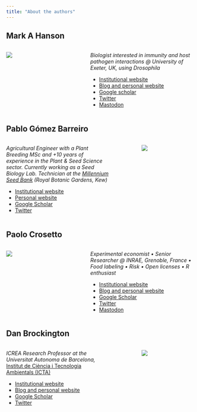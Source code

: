 ```yaml
---
title: "About the authors"
---
```


## Mark A Hanson

::: columns
::: {.column width="30%"}
![](images/Mark.jpg){fig-align="center"}
:::

::: {.column width="10%"}
<!-- empty column to create gap -->
:::

::: {.column width="60%"}
*Biologist interested in immunity and host pathogen interactions \@ University of Exeter, UK, using Drosophila*

-   [Institutional website](https://ecologyconservation.exeter.ac.uk/staff/profile/index.php?web_id=mark_hanson)
-   [Blog and personal website](https://mahansonresearch.weebly.com)
-   [Google scholar](https://scholar.google.ca/citations?user=lfL-37cAAAAJ&hl=en)
-   [Twitter](https://x.com/HansonM90?s=20)
-   [Mastodon](https://fediscience.org/@MarkHanson)
:::
:::

## Pablo Gómez Barreiro

::: columns
::: {.column width="60%"}
*Agricultural Engineer with a Plant Breeding MSc and +10 years of experience in the Plant & Seed Science sector. Currently working as a Seed Biology Lab. Technician at the [Millennium Seed Bank](https://www.kew.org/wakehurst/whats-at-wakehurst/millennium-seed-bank) (Royal Botanic Gardens, Kew)*

-   [Institutional website](https://www.kew.org/science/our-science/people/pablo-gomez-barreiro)
-   [Personal website](https://pagomba.netlify.app)
-   [Google Scholar](https://scholar.google.com/citations?user=CeSB2tQAAAAJ&hl=es)
-   [Twitter](https://x.com/pagomba?s=20)
:::

::: {.column width="10%"}
<!-- empty column to create gap -->
:::

::: {.column width="30%"}
![](images/Pablo.jpg){fig-align="center"}
:::
:::

## Paolo Crosetto

::: columns
::: {.column width="30%"}
![](images/Paolo.jpg){fig-align="center"}
:::

::: {.column width="10%"}
<!-- empty column to create gap -->
:::

::: {.column width="60%"}
*Experimental economist • Senior Researcher \@ INRAE, Grenoble, France • Food labeling • Risk • Open licenses • R enthusiast*

-   [Institutional website](https://gael.univ-grenoble-alpes.fr/membres/paolo-crosetto)
-   [Blog and personal website](https://paolocrosetto.wordpress.com)
-   [Google Scholar](https://scholar.google.com/citations?user=whPRYPAAAAAJ&hl=en)
-   [Twitter](https://twitter.com/PaoloCrosetto)
-   [Mastodon](https://fediscience.org/@paolocrosetto@econtwitter.net)
:::
:::

## Dan Brockington

::: columns
::: {.column width="60%"}
*ICREA Research Professor at the Universitat Autonoma de Barcelona,* [Institut de Ciència i Tecnologia Ambientals (ICTA)](https://www.uab.cat/icta/)

-   [Institutional website](https://portalrecerca.uab.cat/en/persons/daniel-brockington)
-   [Blog and personal website](https://danbrockington.com)
-   [Google Scholar](https://scholar.google.co.uk/citations?user=tf22B7IAAAAJ&hl=en)
-   [Twitter](https://twitter.com/danbrockington)
:::

::: {.column width="10%"}
<!-- empty column to create gap -->
:::

::: {.column width="30%"}
![](images/Dan.jpg){fig-align="center"}
:::
:::
